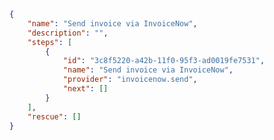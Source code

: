 ```json
{
    "name": "Send invoice via InvoiceNow",
    "description": "",
    "steps": [
        {
            "id": "3c8f5220-a42b-11f0-95f3-ad0019fe7531",
            "name": "Send invoice via InvoiceNow",
            "provider": "invoicenow.send",
            "next": []
        }
    ],
    "rescue": []
}
```

